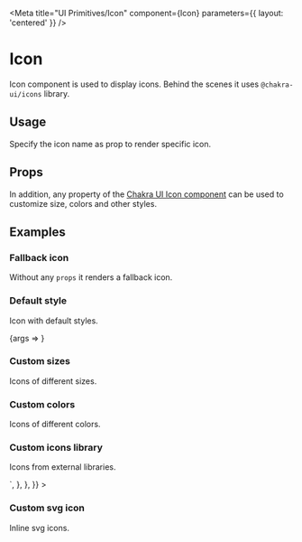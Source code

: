 


<Meta title="UI Primitives/Icon" component={Icon} parameters={{ layout: 'centered' }} />

# Icon

Icon component is used to display icons. Behind the scenes it uses `@chakra-ui/icons` library.

## Usage

Specify the icon name as prop to render specific icon.

## Props

<ArgsTable of={Icon} />

In addition, any property of the [Chakra UI Icon component](https://chakra-ui.com/docs/media-and-icons/icon#using-chakra-ui-icons) can be used to customize size, colors and other styles.

## Examples

### Fallback icon

Without any `props` it renders a fallback icon.

<Canvas>
  <Story name="Fallback icon">
    <Icon />
  </Story>
</Canvas>

### Default style

Icon with default styles.

<Canvas>
  <Story name="Default style" args={{ icon: 'CheckCircleIcon' }} decorators={[]}>
    {args => <Icon {...args}></Icon>}
  </Story>
</Canvas>

### Custom sizes

Icons of different sizes.

<Canvas>
  <Story name="Custom sizes" decorators={decorators}>
    <Icon icon="CheckCircleIcon" size="sm" />
    <Icon icon="CheckCircleIcon" size="md" />
    <Icon icon="CheckCircleIcon" size="lg" />
  </Story>
</Canvas>

### Custom colors

Icons of different colors.

<Canvas>
  <Story name="Custom colors" decorators={decorators}>
    <Icon icon="CheckCircleIcon" color="red" />
    <Icon icon="CheckCircleIcon" color="blue" />
    <Icon icon="CheckCircleIcon" color="green" />
  </Story>
</Canvas>

### Custom icons library

Icons from external libraries.

<Canvas>
  <Story
    name="Custom icons"
    decorators={decorators}
    parameters={{
      docs: {
        source: {
          code: `
...
<Icon as={AiFillCustomerService} />
<Icon as={BsFillAlarmFill} />
<Icon as={FaFortAwesomeAlt} />`,
        },
      },
    }}
  >
    <Icon as={AiFillCustomerService} />
    <Icon as={BsFillAlarmFill} />
    <Icon as={FaFortAwesomeAlt} />
  </Story>
</Canvas>

### Custom svg icon

Inline svg icons.

<Canvas>
  <Story name="Custom svg" decorators={decorators}>
    <Icon viewBox="0 0 72 72" stroke="red" fill="red">
      <path d="M1,21c0,21,31,38,31,38s31-18,31-38c0-8.285-6-15-15-16c-8.285,0-16,5.715-16,14c0-8.282-7.715-14-16-14C7,5,1,12.714,1,21z" />
    </Icon>
  </Story>
</Canvas>
